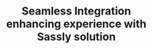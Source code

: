 ---
title: "Seamless Integration <br> enhancing experience with <br> Sassly solution"
details: "Winners never quit and quitters never win. Take all negative words out of your mental dictionary"
title2: "See Sassly more <br> integrations"
details2: "Winners never quit and quitters never win. Take all negative words out of your mental dictionary"
lists:
  - name: "All"
    key: "all"
  - name: "Media"
    key: "media"
  - name: "CRM"
    key: "crm"
  - name: "Streaming"
    key: "streaming"
  - name: "Platform"
    key: "platform"
shape1_img: "/assets/imgs/shape/shape-s-54.png"
shape2_img: "/assets/imgs/shape/shape-s-28.png"
meta:
  meta_title: "Integration page"
  meta_description: "Integration page description"
---